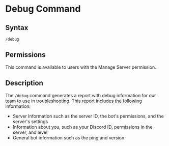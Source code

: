 # Debug Command

## Syntax

```
/debug
```

## Permissions

This command is available to users with the Manage Server permission.

## Description

The `/debug` command generates a report with debug information for our team to use in troubleshooting. This report includes the following information:

-   Server Information such as the server ID, the bot's permissions, and the server's settings
-   Information about you, such as your Discord ID, permissions in the server, and level
-   General bot information such as the ping and version
